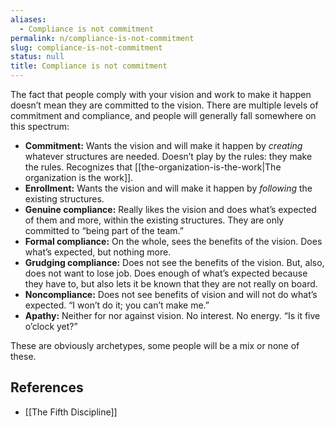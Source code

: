 ```yaml
---
aliases:
  - Compliance is not commitment
permalink: n/compliance-is-not-commitment
slug: compliance-is-not-commitment
status: null
title: Compliance is not commitment
---
```

The fact that people comply with your vision and work to make it happen doesn’t mean they are committed to the vision. There are multiple levels of commitment and compliance, and people will generally fall somewhere on this spectrum:

- **Commitment:** Wants the vision and will make it happen by _creating_ whatever structures are needed. Doesn’t play by the rules: they make the rules. Recognizes that [[the-organization-is-the-work|The organization is the work]].
- **Enrollment:** Wants the vision and will make it happen by _following_ the existing structures.
- **Genuine compliance:** Really likes the vision and does what’s expected of them and more, within the existing structures. They are only committed to “being part of the team.”
- **Formal compliance:** On the whole, sees the benefits of the vision. Does what’s expected, but nothing more.
- **Grudging compliance:** Does not see the benefits of the vision. But, also, does not want to lose job. Does enough of what’s expected because they have to, but also lets it be known that they are not really on board.
- **Noncompliance:** Does not see benefits of vision and will not do what’s expected. “I won’t do it; you can’t make me.”
- **Apathy:** Neither for nor against vision. No interest. No energy. “Is it five o’clock yet?”

These are obviously archetypes, some people will be a mix or none of these.

## References

- [[The Fifth Discipline]]
